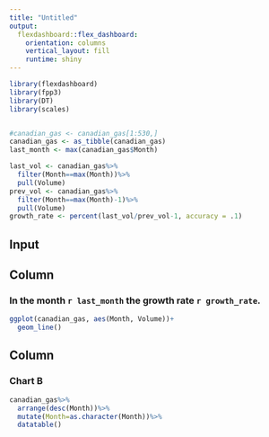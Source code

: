 ```yaml
---
title: "Untitled"
output: 
  flexdashboard::flex_dashboard:
    orientation: columns
    vertical_layout: fill
    runtime: shiny
---
```


```r
library(flexdashboard)
library(fpp3)
library(DT)
library(scales)


#canadian_gas <- canadian_gas[1:530,]
canadian_gas <- as_tibble(canadian_gas)
last_month <- max(canadian_gas$Month)

last_vol <- canadian_gas%>%
  filter(Month==max(Month))%>%
  pull(Volume)
prev_vol <- canadian_gas%>%
  filter(Month==max(Month)-1)%>%
  pull(Volume)
growth_rate <- percent(last_vol/prev_vol-1, accuracy = .1)
```

Input {.sidebar}
---------------------------------------------------



Column {data-width=650}
-----------------------------------------------------------------------

### In the month `r last_month` the growth rate `r growth_rate`.

```r
ggplot(canadian_gas, aes(Month, Volume))+
  geom_line()
```

Column {data-width=350}
-----------------------------------------------------------------------

### Chart B

```r
canadian_gas%>%
  arrange(desc(Month))%>%
  mutate(Month=as.character(Month))%>%
  datatable()
```


